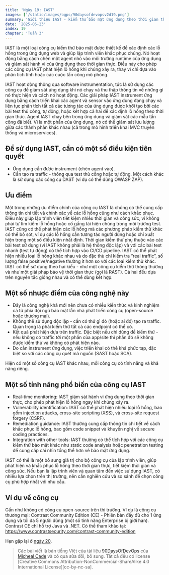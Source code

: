 ```yaml
---
title: 'Ngày 19: IAST'
images: ['/static/images/ogps/90daysofdevopsv2d19.png']
summary: 'Giới thiệu IAST - kiểm thử bảo mật ứng dụng theo thời gian thực bằng agent, ưu nhược điểm, điều kiện sử dụng, ví dụ công cụ.'
date: '2025-06-23'
index: 19
chapter: 'Tuần 3'
---
```


<TOCInline toc={props.toc} asDisclosure />

IAST là một loại công cụ kiểm thử bảo mật được thiết kế để xác định các lỗ hổng trong ứng dụng web và giúp lập trình viên khắc phục chúng. Nó hoạt động bằng cách chèn một agent nhỏ vào môi trường runtime của ứng dụng và giám sát hành vi của ứng dụng theo thời gian thực. Điều này cho phép các công cụ IAST phát hiện lỗ hổng khi chúng xảy ra, thay vì chỉ dựa vào phân tích tĩnh hoặc các cuộc tấn công mô phỏng.

IAST hoạt động thông qua software instrumentation, tức là sử dụng các công cụ để giám sát ứng dụng khi nó chạy và thu thập thông tin về những gì nó thực hiện và cách nó hoạt động. Các giải pháp IAST instrument ứng dụng bằng cách triển khai các agent và sensor vào ứng dụng đang chạy và liên tục phân tích tất cả các tương tác của ứng dụng được khởi tạo bởi các bài test thủ công, tự động, hoặc kết hợp cả hai để xác định lỗ hổng theo thời gian thực. Agent IAST chạy bên trong ứng dụng và giám sát các mẫu tấn công đã biết. Vì là một phần của ứng dụng, nó có thể giám sát lưu lượng giữa các thành phần khác nhau (cả trong mô hình triển khai MVC truyền thống và microservices).

## Để sử dụng IAST, cần có một số điều kiện tiên quyết

- Ứng dụng cần được instrument (chèn agent vào).
- Cần tạo ra traffic - thông qua test thủ công hoặc tự động. Một cách khác là sử dụng các công cụ DAST (ví dụ có thể dùng OWASP ZAP).

## Ưu điểm

Một trong những ưu điểm chính của công cụ IAST là chúng có thể cung cấp thông tin chi tiết và chính xác về các lỗ hổng cũng như cách khắc phục. Điều này giúp lập trình viên tiết kiệm nhiều thời gian và công sức, vì không phải tự tìm kiếm lỗ hổng hoặc cố gắng tái hiện chúng trong môi trường test. IAST cũng có thể phát hiện các lỗ hổng mà các phương pháp kiểm thử khác có thể bỏ sót, ví dụ các lỗ hổng cần tương tác người dùng hoặc chỉ xuất hiện trong một số điều kiện nhất định. Thời gian kiểm thử phụ thuộc vào các bài test sử dụng (vì IAST không phải là hệ thống độc lập) và với các bài test nhanh (test tự động) có thể tích hợp vào CI/CD pipeline. IAST có thể phát hiện nhiều loại lỗ hổng khác nhau và do đặc thù chỉ kiểm tra “real traffic”, số lượng false positive/negative thường ít hơn so với các loại kiểm thử khác.
IAST có thể sử dụng theo hai kiểu - như một công cụ kiểm thử thông thường và như một giải pháp bảo vệ thời gian thực (gọi là RAST). Cả hai đều dựa trên nguyên tắc giống nhau và có thể dùng kết hợp.

## Một số nhược điểm của công nghệ này

- Đây là công nghệ khá mới nên chưa có nhiều kiến thức và kinh nghiệm cả từ phía đội ngũ bảo mật lẫn nhà phát triển công cụ (open-source hoặc thương mại).
- Không thể sử dụng độc lập - cần có thứ gì đó (hoặc ai đó) tạo ra traffic. Quan trọng là phải kiểm thử tất cả các endpoint có thể có.
- Kết quả phát hiện dựa trên traffic. Đặc biệt nếu chỉ dùng để kiểm thử - nếu không có traffic tới một phần của app/site thì phần đó sẽ không được kiểm thử và không có phát hiện nào.
- Do cần instrument ứng dụng, việc triển khai có thể khá phức tạp, đặc biệt so với các công cụ quét mã nguồn (SAST hoặc SCA).

Hiện có một số công cụ IAST khác nhau, mỗi công cụ có tính năng và khả năng riêng.

## Một số tính năng phổ biến của công cụ IAST

- Real-time monitoring: IAST giám sát hành vi ứng dụng theo thời gian thực, cho phép phát hiện lỗ hổng ngay khi chúng xảy ra.
- Vulnerability identification: IAST có thể phát hiện nhiều loại lỗ hổng, bao gồm injection attacks, cross-site scripting (XSS), và cross-site request forgery (CSRF).
- Remediation guidance: IAST thường cung cấp thông tin chi tiết về cách khắc phục lỗ hổng, bao gồm code snippet và khuyến nghị về secure coding practices.
- Integration with other tools: IAST thường có thể tích hợp với các công cụ kiểm thử bảo mật khác như static code analysis hoặc penetration testing để cung cấp cái nhìn tổng thể hơn về bảo mật ứng dụng.

IAST có thể là một bổ sung giá trị cho bộ công cụ của lập trình viên, giúp phát hiện và khắc phục lỗ hổng theo thời gian thực, tiết kiệm thời gian và công sức. Nếu bạn là lập trình viên và quan tâm đến việc sử dụng IAST, có nhiều lựa chọn trên thị trường, nên cần nghiên cứu và so sánh để chọn công cụ phù hợp nhất với nhu cầu.

## Ví dụ về công cụ

Gần như không có công cụ open-source trên thị trường. Ví dụ là công cụ thương mại: Contrast Community Edition (CE) - Phiên bản đầy đủ cho 1 ứng dụng và tối đa 5 người dùng (một số tính năng Enterprise bị giới hạn). Contrast CE chỉ hỗ trợ Java và .NET.
Có thể tham khảo tại: https://www.contrastsecurity.com/contrast-community-edition

Hẹn gặp lại ở [ngày 20](https://vntechies.dev/courses/90-ngay-devops-v2/ngay-20-thuc-hanh-voi-iast-dast).

> Các bài viết là bản tiếng Việt của tài liệu [90DaysOfDevOps](https://github.com/MichaelCade/90DaysOfDevOps/tree/main/2023/Days) của [Micheal Cade](https://twitter.com/MichaelCade1) và có qua sửa đổi, bổ sung. Tất cả đều có license [Creative Commons Attribution-NonCommercial-ShareAlike 4.0 International License][cc-by-nc-sa].
